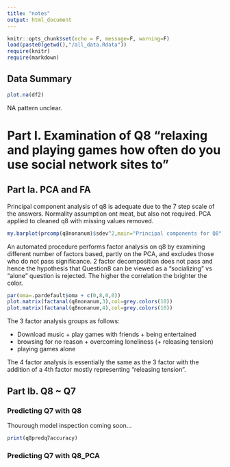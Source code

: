 ```yaml
---
title: "notes"
output: html_document
---
```


```r
knitr::opts_chunk$set(echo = F, message=F, warning=F)
load(paste0(getwd(),"/all_data.Rdata"))
require(knitr)
require(markdown)
```


## Data Summary

```r
plot.na(df2)
```

NA pattern unclear.

# Part I. Examination of Q8 "relaxing and playing games how often do you use social network sites to"
## Part Ia. PCA and FA

Principal component analysis of q8 is adequate due to the 7 step scale of the answers. Normality assumption ont meat, but also not required. PCA applied to cleaned q8 with missing values removed.
```r
my.barplot(prcomp(q8nonanum)$sdev^2,main="Principal components for Q8",namez=names(q8nonanum))
```

An automated procedure performs factor analysis on q8 by examining different number of factors based, partly on the PCA, and excludes those who do not pass significance. 2 factor decomposition does not pass and hence the hypothesis that Question8 can be viewed as a "socializing" vs "alone" question is rejected. The higher the correlation the brighter the color.

```r
par(oma=.pardefault$oma + c(0,8,0,0))
plot.matrix(factanal(q8nonanum,3),col=grey.colors(10))
plot.matrix(factanal(q8nonanum,4),col=grey.colors(10))
```

The 3 factor analysis groups as follows:

* Download music + play games with friends + being entertained
* browsing for no reason + overcoming loneliness (+ releasing tension)
* playing games alone

The 4 factor analysis is essentially the same as the 3 factor with the addition of a 4th factor mostly representing "releasing tension".

## Part Ib. Q8 ~ Q7
### Predicting Q7 with Q8

Thourough model inspection coming soon...

```r
print(q8predq7accuracy)
```

### Predicting Q7 with Q8_PCA
